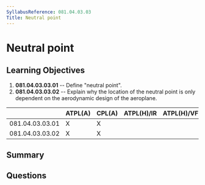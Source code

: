 ```yaml
---
SyllabusReference: 081.04.03.03
Title: Neutral point
---
```


# Neutral point

## Learning Objectives

1.  **081.04.03.03.01** -- Define "neutral point".
2.  **081.04.03.03.02** -- Explain why the location of the neutral point is only
    dependent on the aerodynamic design of the aeroplane.

|                 | ATPL(A) | CPL(A) | ATPL(H)/IR | ATPL(H)/VFR | CPL(H) | IR | CBIR(A) |
| --------------- | ------- | ------ | ---------- | ----------- | ------ | -- | ------- |
| 081.04.03.03.01 | X       | X      |            |             |        |    |         |
| 081.04.03.03.02 | X       | X      |            |             |        |    |         |

## Summary

## Questions
